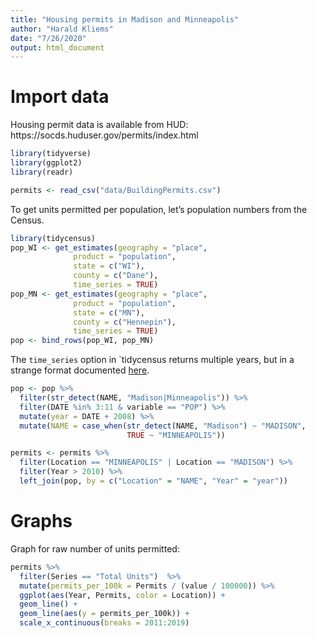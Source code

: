 ```yaml
---
title: "Housing permits in Madison and Minneapolis"
author: "Harald Kliems"
date: "7/26/2020"
output: html_document
---
```


# Import data

Housing permit data is available from HUD: https://socds.huduser.gov/permits/index.html 

```r
library(tidyverse)
library(ggplot2)
library(readr)

permits <- read_csv("data/BuildingPermits.csv")
```

To get units permitted per population, let's population numbers from the Census.

```r
library(tidycensus)
pop_WI <- get_estimates(geography = "place",
              product = "population",
              state = c("WI"),
              county = c("Dane"),
              time_series = TRUE)
pop_MN <- get_estimates(geography = "place",
              product = "population",
              state = c("MN"),
              county = c("Hennepin"),
              time_series = TRUE)
pop <- bind_rows(pop_WI, pop_MN)

```
The `time_series` option in `tidycensus returns multiple years, but in a strange format documented [here](https://www.census.gov/data/developers/data-sets/popest-popproj/popest/popest-vars/2018.html). 

```r
pop <- pop %>% 
  filter(str_detect(NAME, "Madison|Minneapolis")) %>% 
  filter(DATE %in% 3:11 & variable == "POP") %>% 
  mutate(year = DATE + 2008) %>% 
  mutate(NAME = case_when(str_detect(NAME, "Madison") ~ "MADISON",
                          TRUE ~ "MINNEAPOLIS"))

permits <- permits %>% 
  filter(Location == "MINNEAPOLIS" | Location == "MADISON") %>% 
  filter(Year > 2010) %>% 
  left_join(pop, by = c("Location" = "NAME", "Year" = "year"))

```


# Graphs
Graph for raw number of units permitted:
```r
permits %>% 
  filter(Series == "Total Units")  %>% 
  mutate(permits_per_100k = Permits / (value / 100000)) %>% 
  ggplot(aes(Year, Permits, color = Location)) +
  geom_line() +
  geom_line(aes(y = permits_per_100k)) +
  scale_x_continuous(breaks = 2011:2019)
```
 
 